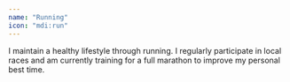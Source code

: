 ```yaml
---
name: "Running"
icon: "mdi:run"
---
```


I maintain a healthy lifestyle through running. I regularly participate in local races and am currently training for a full marathon to improve my personal best time.
